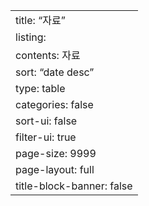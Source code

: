 ---
title: "자료"
listing:
  contents: 자료
  sort: "date desc"
  type: table
  categories: false
  sort-ui: false
  filter-ui: true
  page-size: 9999
page-layout: full
title-block-banner: false
---